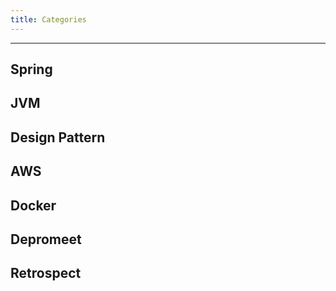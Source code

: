 ```yaml
---
title: Categories
---
```


---

## Spring

<Cards>
  <Card title="Argument Resolver 적용하여 유저 정보 불러오기" href="/tech-blog/20231112_spring_argument_resolver" />
  <Card title="디스패처 서블릿(Dispatcher Servlet)" href="/tech-blog/20231117_spring_dispatcher_servlet" />
  <Card title="인터셉터(Interceptor)와 필터(Filter) 차이" href="/tech-blog/20231119_spring_interceptor_filter" />
  <Card title="Jacoco + Sonarcloud 로 코드 커버리지 분석하기" href="/tech-blog/20231207_spring_jacoco_sonarcloud" />
  <Card title="JPA Embedded, Embeddable 사용기" href="/tech-blog/20231219_jpa_embed" />
  <Card title="테스트 코드 내에 TRUNCATE 활용" href="/tech-blog/20240302_test_code_transaction_isolation" />
  <Card title="Transactional에 대해" href="/tech-blog/20240309_transactional" />
  <Card title="Transactional의 남용성" href="/tech-blog/20240310_transactional_abuse" />
  <Card title="@Transactional(readOnly = true)는 왜 붙여야 할까??" href="/tech-blog/20240425_transcational_readonly" />
  <Card title="Java 21, Spring boot 3.4.x 마이그레이션 과정" href="/tech-blog/20250101_java21_spring3_migration" />
</Cards>

## JVM
<Cards>
  <Card title="Kotlin과 Java와의 차이 및 장점" href="/tech-blog/20241013_java_kotlin_diff" />
  <Card title="Kotlin 확장 함수 톺아보기" href="/tech-blog/20241017_kotlin_extension_func" />
  <Card title="동시성 프로그래밍 기초 키워드 (1)" href="/tech-blog/20241110_concurrency_programming_1" />
  <Card title="동시성 프로그래밍 기초 키워드 (1)" href="/tech-blog/20241122_concurrency_programming_2" />
  <Card title="컨텍스트 스위칭 이해와 비용" href="/tech-blog/20241123_context_switching" />
  <Card title="Atomic (CAS), syncronized (lock), volatile" href="/tech-blog/20241124_atomic_syncronized_volatile" />
</Cards>

## Design Pattern
<Cards>
  <Card title="소프트웨어 디자인도 전략적으로, 전략 패턴에 대해" href="/tech-blog/20250316_design_pattern_strategy" />
</Cards>

## AWS
<Cards>
  <Card title="LocalStack과 DynamoDB 사용기" href="/tech-blog/20250320_localstack_dynamodb" />
</Cards>

## Docker
<Cards>
  <Card title="Docker 활용해 간단하게(?) 서버 배포" href="/tech-blog/20241213_docker_deploy" />
</Cards>

## Depromeet
<Cards>
  <Card title="14기 X 인프런 CS 스터디 - CS 완전정복 스터디 수강일기 1편" href="/tech-blog/20231223_depromeet_inflearn_cs_study" />
  <Card title="14기 X 인프런 CS 스터디 - CS 완전정복 스터디 수강일기 2편" href="/tech-blog/20240108_depromeet_inflearn_cs_study" />
  <Card title="첫 NCP 사용기" href="/tech-blog/20240128_depromeet_ncp" />
  <Card title="다 끝난 14기 서버 합격 후기" href="/tech-blog/20240220_depromeet_14th_server_pass_review" />
  <Card title="14기 서버 활동 회고" href="/tech-blog/20240224_depromeet_14th_server_review" />
  <Card title="Java/Spring 테스트를 추가하고 싶은 개발자들의 오답노트 스터디 후기" href="/tech-blog/20240906_depromeet_15th_study" />
</Cards>

## Retrospect
<Cards>
  <Card title="2년차 개발자 2023년 회고 📚" href="/tech-blog/20231231_2_year_retrospect" />
  <Card title="유니톤 11기 서버 활동 후기" href="/tech-blog/20240421_unithon_retrospect" />
  <Card title="[글또] 삶의 지도을 작성하며" href="/tech-blog/20240917_geultto_life_map" />
  <Card title="2024년 회고 1편" href="/tech-blog/20250119_2024_retrospect_1" />
  <Card title="2024년 회고 2편" href="/tech-blog/20250128_2024_retrospect_2" />
</Cards>
